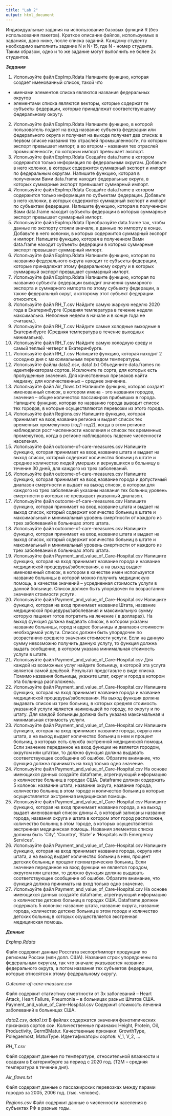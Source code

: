 ```yaml
---
title: "Lab 2"
output: html_document
---
```


Индивидуальные задания на использование базовых функций R (без использования пакетов).
Краткое описание файлов, используемых в заданиях, дано ниже, после списка заданий.
Каждому студенту необходимо выполнить задание N и N+15, где N - номер студента. Таким образом, одно и то же задание могут выполнить не более 2х студентов.

***Задания***

1. Используйте файл ExpImp.Rdata
Напишите функцию, которая создает именованный список, такой что
 - именами элементов списка являются названия федеральных округов
 - элементами списка являются векторы, которые содержат те субъекты федерации, которые принадлежат соответствующему федеральному округу.
2. Используйте файл ExpImp.Rdata
Напишите функцию, в которой пользователь подает на вход название субъекта федерации или федерального округа и получает на выходе получает два списка: в первом списке названия тех отраслей промышленности, по которым экспорт превышает импорт, а во втором - названия тех отраслей промышленности, по которым импорт превышает экспорт.
3. Используйте файл ExpImp.Rdata
Создайте data.frame в котором содержится только информация по федеральным округам. Добавьте в него колонки, в которых содержится суммарный экспорт и импорт по федеральным округам. Напишите функцию, которая в полученном Вами data.frame находит федеральные округа, в которых суммарные экспорт превышает суммарный импорт.
4. Используйте файл ExpImp.Rdata
Создайте data.frame в котором содержится только информация по субъектам федерации. Добавьте в него колонки, в которых содержится суммарный экспорт и импорт по субъектам федерации. Напишите функцию, которая в полученном Вами data.frame находит субъекты федерации в которых суммарные экспорт превышает суммарный импорт.
5. Используйте файл ExpImp.Rdata
Преобразуйте data.frame так, чтобы данные по экспорту стояли вначале, а данные по импорту в конце. Добавьте в него колонки, в которых содержится суммарный экспорт и импорт. Напишите функцию, которая в полученном Вами data.frame находит субъекты федерации в которых суммарные экспорт превышает суммарный импорт.
6. Используйте файл ExpImp.Rdata
Напишите функцию, которая по названию федерального округа находит те субъекты федерации, которые принадлежат этому федеральному округу и в которых суммарный экспорт превышает суммарный импорт.
7. Используйте файл ExpImp.Rdata
Напишите функцию, которая по названию субъекта федерации выводит значения суммарного экспорта и суммарного импорта по этому субъекту федерации, а также федеральный округ, к которому этот субъект федерации относится.
8. Используйте файл RH_T.csv
Найдите самую жаркую неделю 2020 года в Екатеринбурге (Средняя температура в течение недели максимальна. Неполные недели в начале и в конце года не считаем.).
9. Используйте файл RH_T.csv
Найдите самые холодные выходные в Екатеринбурге (Средняя температура в течение выходных минимальна).
10. Используйте файл RH_T.csv
Найдите самую холодную среду и самый теплый четверг в Екатеринбурге.
11. Используйте файл RH_T.csv
Напишите функцию, которая находит 2 соседних дня с максимальным перепадом температуры.
12. Используйте файлы data2.csv, data1.txt
Объедините data.frames по идентификаторам сортов. Исключите те сорта, для которых есть пропущенные значения. Для качественных признаков найти медиану, для количественных – среднее значение.
13. Используйте файл Air_flows.txt
Напишите функцию, которая создает именованный список, в котором имена - это названия городов, значения – общее количество пассажиров прибывших в города. Напишите функцию, которая по названию города выводит список тех городов, в которые осуществляются перевозки из этого города.
14. Используйте файл Regions.csv
Напишите функцию, которая принимает на вход название региона и выдает список тех временных промежутков (год1-год2), когда в этом регионе наблюдался рост численности населения и список тех временных промежутков, когда в регионе наблюдалось падение численности населения.
15. Используйте файл outcome-of-care-measures.csv
Напишите функцию, которая принимает на вход название штата и выдает на выход список, который содержит количество больниц в штате и среднее количество людей умерших и вернувшихся в больницу в течение 30 дней, для каждого из трех заболеваний.
16. Используйте файл outcome-of-care-measures.csv
Напишите функцию, которая принимает на вход название города и допустимый диапазон смертности и выдает на выход список, в котором для каждого из трех заболеваний указаны названия тех больниц уровень смертности в которых не превышает указанный диапазон.
17. Используйте файл outcome-of-care-measures.csv
Напишите функцию, которая принимает на вход название штата и выдает на выход список, который содержит количество больниц в штате и максимальный и минимальный уровень смертности от каждого из трех заболеваний в больницах этого штата.
18. Используйте файл outcome-of-care-measures.csv
Напишите функцию, которая принимает на вход название штата и выдает на выход список, который содержит количество больниц в штате и максимальный и минимальный уровень смертности от каждого из трех заболеваний в больницах этого штата.
19. Используйте файл Payment_and_value_of_Care-Hospital.csv
Напишите функцию, которая на вход принимает название города и название медицинской процедуры/заболевания, а на выход выдает именованный список, в котором в качестве имен используется название больницы в которой можно получить медицинскую помощь, а качестве значений – усредненная стоимость услуги в данной больнице. Список должен быть упорядочен по возрастанию значения стоимости услуги.
20. Используйте файл Payment_and_value_of_Care-Hospital.csv
Напишите функцию, которая на вход принимает название Штата, название медицинской процедуры/заболевания и максимальную сумму которую пациент готов потратить на лечение ( в долларах). На выход функция должна выдавать список, в котором указаны название больницы, город и адрес больницы и диапазон стоимости необходимой услуги. Список должен быть упорядочен по возрастанию среднего значения стоимости услуги. Если на данную сумму невозможно получить данную услугу, то функция должна выдать сообщение, в котором указана минимальная стоимость услуги в штате.
21. Используйте файл Payment_and_value_of_Care-Hospital.csv
Для каждой из возможных услуг найдите больницу, в которой эта услуга является самой дешёвой. Результат представьте в виде списка. Помимо названия больницы, укажите штат, округ и город в котором эта больница расположена.
22. Используйте файл Payment_and_value_of_Care-Hospital.csv
Напишите функцию, которая на вход принимает название города и название медицинской процедуры/заболевания. На выход функция должна выдавать список из трех больниц, в которых средняя стоимость указанной услуги является наименьшей по городу, по округу и по штату. Для каждой больницы должна быть указана максимальная и минимальная стоимость услуги.
23. Используйте файл Payment_and_value_of_Care-Hospital.csv
Напишите функцию, которая на вход принимает название города, округа или штата, а на выход выдает количество больниц в нем и процент больниц, в которых есть служба экстренной медицинской помощи. Если значение переданное на вход функции не является городом, округом или штатом, то должно функция должна выдавать соответствующее сообщение об ошибке. Обратите внимание, что функция должна принимать на вход только одно значение.
24. Используйте файл Payment_and_value_of_Care-Hospital.csv
На основе имеющихся данных создайте dataframe, агрегирующий информацию о количестве больниц в городах США. Dataframe должен содержать 5 колонок: название штата, название округа, название города, количество больниц в этом городе и количество больниц в которых осуществляется экстренная медицинская помощь.
25. Используйте файл Payment_and_value_of_Care-Hospital.csv
Напишите функцию, которая на вход принимает название города, а на выход выдает именованный список длины 4, в который записаны название города, названия округа и штата в котором этот город расположен, количество больниц в этом городе, в которых осуществляется экстренная медицинская помощь. Названия элементов списка должны быть ‘City’, ‘Country’, ‘State’ и ‘Hospitals with Emergency Services’.
26. Используйте файл Payment_and_value_of_Care-Hospital.csv
Напишите функцию, которая на вход принимает название города, округа или штата, а на выход выдает количество больниц в нем, процент детских больниц и процент психиатрических больниц. Если значение переданное на вход функции не является городом, округом или штатом, то должно функция должна выдавать соответствующее сообщение об ошибке. Обратите внимание, что функция должна принимать на вход только одно значение.
27. Используйте файл Payment_and_value_of_Care-Hospital.csv
На основе имеющихся данных создайте dataframe, агрегирующий информацию о количестве детских больниц в городах США. Dataframe должен содержать 5 колонок: название штата, название округа, название города, количество детских больниц в этом городе и количество детских больниц в которых осуществляется экстренная медицинская помощь.


***Данные***

_ExpImp.Rdata_

Файл содержит данные Росстата экспорт/импорт продукции по регионам России (млн долл. США).
Названия строк упорядочены по федеральным округам, так что вначале указывается название федерального округа, а потом названия тех субъектов федерации, которые относятся к этому федеральному округу.

_Outcome-of-care-measure.csv_

Файл содержит статистику смертности от 3х заболеваний – Heart Attack, Heart Failure, Pneumonia – в больницах разных Штатов США.
Payment_and_value_of_Care-Hospital.csv
Содержит стоимость лечения заболеваний в больницах США.

_data2.csv, data1.txt_
В файлах содержатся значения фенотипических признаков сортов сои.
Количественные признаки: Height, Protein, Oil, Productivity, GermBMatur.
Качественные признаки: GrowthType, Polegaemost, MaturType.
Идентификаторы сортов: V_1, V_2, …

_RH_T.csv_

Файл содержит данные по температуре, относительной влажности и осадкам в Екатеринбурге за период с 2020 год. (T2M – средняя температура в течение дня).

_Air_flows.txt_

Файл содержит данные о пассажирских перевозках между парами городов за 2005, 2006 год. (тыс. человек).

_Regions.csv_
Файл содержит данные о численности населения в субъектах РФ в разные годы.
